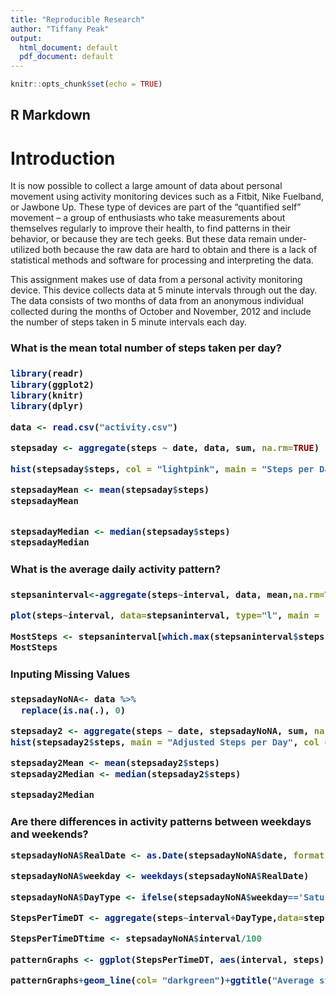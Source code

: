 ---
title: "Reproducible Research" 
author: "Tiffany Peak"
output:
  html_document: default
  pdf_document: default
---

```{r setup, include=FALSE}
knitr::opts_chunk$set(echo = TRUE)
```

## R Markdown

<h1>Introduction</h1>

It is now possible to collect a large amount of data about personal movement using activity monitoring devices such as a Fitbit, Nike Fuelband, or Jawbone Up. These type of devices are part of the “quantified self” movement – a group of enthusiasts who take measurements about themselves regularly to improve their health, to find patterns in their behavior, or because they are tech geeks. But these data remain under-utilized both because the raw data are hard to obtain and there is a lack of statistical methods and software for processing and interpreting the data.

This assignment makes use of data from a personal activity monitoring device. This device collects data at 5 minute intervals through out the day. The data consists of two months of data from an anonymous individual collected during the months of October and November, 2012 and include the number of steps taken in 5 minute intervals each day.

<h3>What is the mean total number of steps taken per day?<h3>
```{r}
library(readr)
library(ggplot2)
library(knitr)
library(dplyr)

data <- read.csv("activity.csv")

stepsaday <- aggregate(steps ~ date, data, sum, na.rm=TRUE)

hist(stepsaday$steps, col = "lightpink", main = "Steps per Day", xlab = "Steps")
```

```{r}
stepsadayMean <- mean(stepsaday$steps)
stepsadayMean


stepsadayMedian <- median(stepsaday$steps)
stepsadayMedian
```
<h3>What is the average daily activity pattern?<h3>
```{r}
stepsaninterval<-aggregate(steps~interval, data, mean,na.rm=TRUE)

plot(steps~interval, data=stepsaninterval, type="l", main = "Steps per 5 Minute Interval", col = "darkgreen")

```
```{r}
MostSteps <- stepsaninterval[which.max(stepsaninterval$steps),]$interval
MostSteps
```
<h3>Inputing Missing Values<h3>
```{r}
stepsadayNoNA<- data %>% 
  replace(is.na(.), 0)

stepsaday2 <- aggregate(steps ~ date, stepsadayNoNA, sum, na.rm=TRUE)
hist(stepsaday2$steps, main = "Adjusted Steps per Day", col = "pink", xlab = "Steps")
```

```{r}
stepsaday2Mean <- mean(stepsaday2$steps)
stepsaday2Median <- median(stepsaday2$steps)

stepsaday2Median
```
<h3>Are there differences in activity patterns between weekdays and weekends?
```{r}
stepsadayNoNA$RealDate <- as.Date(stepsadayNoNA$date, format = "%Y-%m-%d")

stepsadayNoNA$weekday <- weekdays(stepsadayNoNA$RealDate)

stepsadayNoNA$DayType <- ifelse(stepsadayNoNA$weekday=='Saturday' | stepsadayNoNA$weekday=='Sunday', 'weekend','weekday')

StepsPerTimeDT <- aggregate(steps~interval+DayType,data=stepsadayNoNA, FUN=mean, na.action=na.omit)

StepsPerTimeDTtime <- stepsadayNoNA$interval/100

patternGraphs <- ggplot(StepsPerTimeDT, aes(interval, steps))

patternGraphs+geom_line(col= "darkgreen")+ggtitle("Average steps per time interval: weekdays vs. weekends")+xlab("Time")+ylab("Steps")+theme(plot.title = element_text(face="bold", size=12))+facet_grid(DayType ~ .)

```
